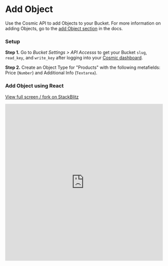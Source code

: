 # Add Object

Use the Cosmic API to add Objects to your Bucket. For more information on adding Objects, go to the [add Object section](/api-reference/objects#add-object) in the docs.

### Setup

**Step 1.** Go to <i>Bucket Settings > API Accesss</i> to get your Bucket `slug`, `read_key`, and `write_key` after logging into your [Cosmic dashboard](https://app.cosmicjs.com/login).

**Step 2.** Create an Object Type for "Products" with the following metafields: Price (`Number`) and Additional Info (`Textarea`).

### Add Object using React

[View full screen / fork on StackBlitz ](https://stackblitz.com/edit/cosmic-add-object)

<iframe
  src="https://stackblitz.com/edit/cosmic-add-object?embed=1&file=index.js"
  width="100%"
  height="500"
  frameBorder="0"
></iframe>
